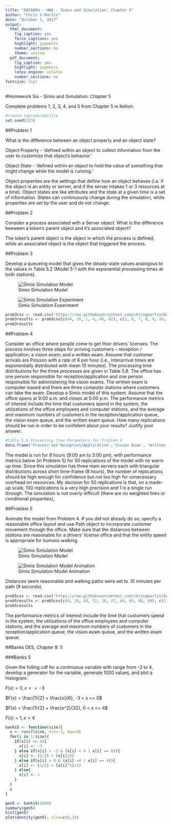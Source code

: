 ---
title: "DATA604 - HW6 - Simio and Simulation: Chapter 5"
author: "Chris G Martin"
date: "October 1, 2017"
output:
  html_document:
    fig_caption: yes
    force_captions: yes
    highlight: pygments
    number_sections: no
    theme: united
  pdf_document:
    fig_caption: yes
    highlight: pygments
    latex_engine: xelatex
    number_sections: no
fontsize: 11pt
---

#Homework Six - Simio and Simulation: Chapter 5

Complete problems 1, 2, 3, 4, and 5 from Chapter 5 in Kelton.

```{r}
#create reproducability
set.seed(123)
```


##Problem 1

What is the difference between an object property and an object state?

Object Property - 'defined within an object to collect information from the user to customize that object's behavior.'

Object State - 'defined within an object to hold the value of something that might change while the model is running.'

Object properties are the settings that define how an object behaves (i.e. if the object is an entity or server, and if the server intakes 1 or 3 resources at a time). Object states are like attributes and the state at a given time is a set of information. States can continuously change during the simulation, while properties are set by the user and do not change.

##Problem 2

Consider a process associated with a Server object. What is the difference beeween a token's parent object and it's associated object?

The token's parent object is the object in which the process is defined, while an associated object is the object that triggered the process.

##Problem 3

Develop a queueing model that gives the steady-state values analogous to the values in Table 5.2 (Model 5-1 with the exponential processing times at both stations).

![Simio Simulation Model](https://github.com/chrisgmartin/DATA604/raw/master/Simio_Sim_15.png)

![Simio Simulation Experiment](https://github.com/chrisgmartin/DATA604/raw/master/Simio_Sim_16.png)


```{r}
prob3csv <- read.csv('https://raw.githubusercontent.com/chrisgmartin/DATA604/master/HW6%20Model_Model_Experiment1_ResultsSummary.csv')
prob3results <- prob3csv[c(44, 10, 1, 4, 88, 82), c(3, 6, 7, 8, 9, 10, 11, 12)]
prob3results
```


##Problem 4

Consider an office where people come to get their drivers' licenses. The process involves three steps for arriving customers -- reception / application; a vision exam; and a written exam. Assume that customer arrivals are Poisson with a rate of 6 per hour (i.e., interarrival times are exponentially distributed with mean 10 minutes). The processing time distributions for the three processes are given in Table 5.8. The office has one person responsible for reception/application and one person responsible for administering the vision exams. The written exam is computer-based and there are three computer stations where customers can take the exam. Develop a Simio model of this system. Assume that the office opens at 9:00 a.m. and closes at 5:00 p.m. The performance metrics of interest include the time that customers spend in the system, the utilizations of the office employees and computer stations, and the average and maximum numbers of customers in the reception/application queue, the vision exam queue, and the written exam queue. How many replications should be run in order to be confident about your results? Justify your answer.

```{r}
#Table 5.8 Processing Time Parameters for Problem 4
data.frame('Process'=c('Reception/Application','Vision Exam', 'Written Exam'), 'Processing time distribution'=c('triangular(5, 8, 11)', 'triangular(2, 4, 6)', 'triangular(15, 15, 20)'))
```

The model is run for 8 hours (9:00 am to 5:00 pm), with performance metrics below (in Problem 5) for 50 replications of the model with no warm up time. Since this simulation has three main servers each with triangular distributions across short time-frame (8 hours), the number of replications should be high enough for confidence but not too high for unnecessary overhead on resources. My decision for 50 replications is that, on a made-up scale, 100 replications is a very high precision and 1 is a single run through. The simulation is not overly difficult (there are no weighted links or conditional properties), 


##Problem 5

Animate the model from Problem 4. If you did not already do so, specify a reasonable office layout and use Path object to incorporate customer movement through the office. Make sure that the distances between stations are reasonable for a drivers' license office and that the entity speed is appropriate for humans walking.


![Simio Simulation Model](https://github.com/chrisgmartin/DATA604/raw/master/Simio_Sim_17.png)

![Simio Simulation Model Animation](https://github.com/chrisgmartin/DATA604/raw/master/Simio_Sim_18.png)

Distances seem reasonable and walking paths were set to .15 minutes per path (9 seconds).

```{r}
prob5csv <- read.csv('https://raw.githubusercontent.com/chrisgmartin/DATA604/master/HW6%20Model_Model2_Experiment1_ResultsSummary.csv')
prob5results <- prob5csv[c(4, 10, 44, 52, 26, 27, 64, 65, 88, 89), c(3, 6, 7, 8, 9, 10, 11, 12)]
prob5results

```

The performance metrics of interest include the time that customers spend in the system, the utilizations of the office employees and computer stations, and the average and maximum numbers of customers in the reception/application queue, the vision exam queue, and the written exam queue.


##Banks DES, Chapter 8: 5

###Banks 5

Given the folling cdf for a continuous variable with range from -3 to 4, develop a generator for the variable, generate 1000 values, and plot a histogram:

$F(x) = 0, x <= -3$

$F(x) = \frac{1}{2} + \frac{x}{6}, -3 < x <= 0$

$F(x) = \frac{1}{2} + \frac{x^2}{32}, 0 < x <= 4$

$F(x) = 1, x > 4$

```{r}
banks5 <- function(size){
  x <- runif(size, min=-3, max=4)
  for(i in 1:size){
    if(x[i] == 0){
      x[i] <- -3
    } else if(x[i] > -3 & (x[i] < 0 | x[i] == 0)){
      x[i] <- (1/2) + (x[i]/6)
    } else if(x[i] > 0 & (x[i] <4 | x[i] == 4)){
      x[i] <- (1/2) + (x[i]^2)/32
    } else{
      x[i] <- 1
    }
  }
  x
}

gen5 <- banks5(1000)
summary(gen5)
hist(gen5)
plot(density(gen5), xlim=c(0,1))
```
